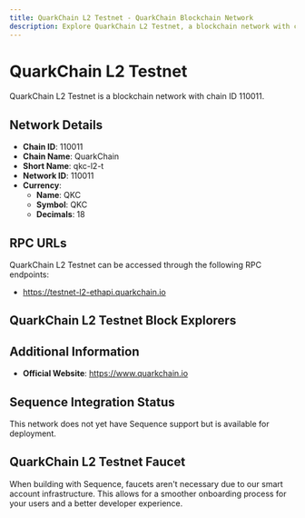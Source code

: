 ```yaml
--- 
title: QuarkChain L2 Testnet - QuarkChain Blockchain Network
description: Explore QuarkChain L2 Testnet, a blockchain network with chain ID 110011. Learn about its native currency, QKC, and how to interact with the network.
---
```


# QuarkChain L2 Testnet

QuarkChain L2 Testnet is a blockchain network with chain ID 110011.

## Network Details

- **Chain ID**: 110011
- **Chain Name**: QuarkChain
- **Short Name**: qkc-l2-t
- **Network ID**: 110011
- **Currency**: 
  - **Name**: QKC
  - **Symbol**: QKC
  - **Decimals**: 18

## RPC URLs

QuarkChain L2 Testnet can be accessed through the following RPC endpoints:

- https://testnet-l2-ethapi.quarkchain.io

## QuarkChain L2 Testnet Block Explorers



## Additional Information

- **Official Website**: https://www.quarkchain.io

## Sequence Integration Status

This network does not yet have Sequence support but is available for deployment.

## QuarkChain L2 Testnet Faucet

When building with Sequence, faucets aren't necessary due to our smart account infrastructure. This allows for a smoother onboarding process for your users and a better developer experience.
